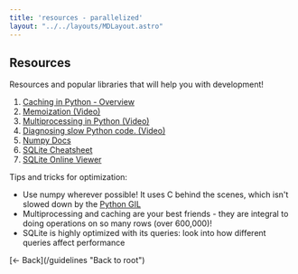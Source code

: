 ```yaml
---
title: 'resources - parallelized'
layout: "../../layouts/MDLayout.astro"
---
```

## Resources
Resources and popular libraries that will help you with development!
1. [Caching in Python - Overview](https://oxylabs.io/blog/python-cache-how-to-use-effectively)
2. [Memoization (Video)](https://www.youtube.com/watch?v=qORqpMg3Uew)
3. [Multiprocessing in Python (Video)](https://www.youtube.com/watch?v=X7vBbelRXn0)
4. [Diagnosing slow Python code. (Video)](https://www.youtube.com/watch?v=m_a0fN48Alw)
5. [Numpy Docs](https://numpy.org/doc/stable/user/index.html)
6. [SQLite Cheatsheet](https://www.sqlitetutorial.net/sqlite-cheat-sheet/)
7. [SQLite Online Viewer](https://sqliteonline.com)

Tips and tricks for optimization:
- Use numpy wherever possible! It uses C behind the scenes, which isn't slowed down by the [Python GIL](https://realpython.com/python-gil/)
- Multiprocessing and caching are your best friends - they are integral to doing operations on so many rows (over 600,000)!
- SQLite is highly optimized with its queries: look into how different queries affect performance

<div class="child:child:no-underline text-lg">
[&larr; Back](/guidelines "Back to root")
</div>